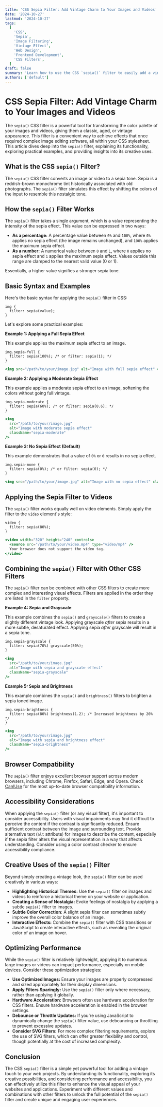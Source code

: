 ```yaml
---
title: 'CSS Sepia Filter: Add Vintage Charm to Your Images and Videos'
date: '2024-10-27'
lastmod: '2024-10-27'
tags:
  [
    'CSS',
    'Sepia',
    'Image Filtering',
    'Vintage Effect',
    'Web Design',
    'Frontend Development',
    'CSS Filters',
  ]
draft: false
summary: 'Learn how to use the CSS `sepia()` filter to easily add a vintage, aged, or antique look to your images and videos. Explore practical examples, browser compatibility, and creative uses of this powerful CSS property.'
authors: ['default']
---
```


# CSS Sepia Filter: Add Vintage Charm to Your Images and Videos

The `sepia()` CSS filter is a powerful tool for transforming the color palette of your images and videos, giving them a classic, aged, or vintage appearance. This filter is a convenient way to achieve effects that once required complex image editing software, all within your CSS stylesheet. This article dives deep into the `sepia()` filter, explaining its functionality, exploring practical examples, and providing insights into its creative uses.

## What is the CSS `sepia()` Filter?

The `sepia()` CSS filter converts an image or video to a sepia tone. Sepia is a reddish-brown monochrome tint historically associated with old photographs. The `sepia()` filter simulates this effect by shifting the colors of the input to resemble this nostalgic tone.

## How the `sepia()` Filter Works

The `sepia()` filter takes a single argument, which is a value representing the intensity of the sepia effect. This value can be expressed in two ways:

- **As a percentage:** A percentage value between `0%` and `100%`, where `0%` applies no sepia effect (the image remains unchanged), and `100%` applies the maximum sepia effect.
- **As a number:** A numerical value between `0` and `1`, where `0` applies no sepia effect and `1` applies the maximum sepia effect. Values outside this range are clamped to the nearest valid value (0 or 1).

Essentially, a higher value signifies a stronger sepia tone.

## Basic Syntax and Examples

Here's the basic syntax for applying the `sepia()` filter in CSS:

```plaintext
img {
  filter: sepia(value);
}
```

Let's explore some practical examples:

**Example 1: Applying a Full Sepia Effect**

This example applies the maximum sepia effect to an image.

```plaintext
img.sepia-full {
  filter: sepia(100%); /* or filter: sepia(1); */
}
```

```jsx
<img src="/path/to/your/image.jpg" alt="Image with full sepia effect" className="sepia-full" />
```

**Example 2: Applying a Moderate Sepia Effect**

This example applies a moderate sepia effect to an image, softening the colors without going full vintage.

```plaintext
img.sepia-moderate {
  filter: sepia(60%); /* or filter: sepia(0.6); */
}
```

```jsx
<img
  src="/path/to/your/image.jpg"
  alt="Image with moderate sepia effect"
  className="sepia-moderate"
/>
```

**Example 3: No Sepia Effect (Default)**

This example demonstrates that a value of `0%` or `0` results in no sepia effect.

```plaintext
img.sepia-none {
  filter: sepia(0%); /* or filter: sepia(0); */
}
```

```jsx
<img src="/path/to/your/image.jpg" alt="Image with no sepia effect" className="sepia-none" />
```

## Applying the Sepia Filter to Videos

The `sepia()` filter works equally well on video elements. Simply apply the filter to the `video` element's style:

```plaintext
video {
  filter: sepia(80%);
}
```

```jsx
<video width="320" height="240" controls>
  <source src="/path/to/your/video.mp4" type="video/mp4" />
  Your browser does not support the video tag.
</video>
```

## Combining the `sepia()` Filter with Other CSS Filters

The `sepia()` filter can be combined with other CSS filters to create more complex and interesting visual effects. Filters are applied in the order they are listed in the `filter` property.

**Example 4: Sepia and Grayscale**

This example combines the `sepia()` and `grayscale()` filters to create a slightly different vintage look. Applying grayscale _after_ sepia results in a more subtle, desaturated effect. Applying sepia _after_ grayscale will result in a sepia tone.

```plaintext
img.sepia-grayscale {
  filter: sepia(70%) grayscale(50%);
}
```

```jsx
<img
  src="/path/to/your/image.jpg"
  alt="Image with sepia and grayscale effect"
  className="sepia-grayscale"
/>
```

**Example 5: Sepia and Brightness**

This example combines the `sepia()` and `brightness()` filters to brighten a sepia toned image.

```plaintext
img.sepia-brightness {
  filter: sepia(80%) brightness(1.2); /* Increased brightness by 20% */
}
```

```jsx
<img
  src="/path/to/your/image.jpg"
  alt="Image with sepia and brightness effect"
  className="sepia-brightness"
/>
```

## Browser Compatibility

The `sepia()` filter enjoys excellent browser support across modern browsers, including Chrome, Firefox, Safari, Edge, and Opera. Check [CanIUse](https://caniuse.com/?search=sepia) for the most up-to-date browser compatibility information.

## Accessibility Considerations

When applying the `sepia()` filter (or any visual filter), it's important to consider accessibility. Users with visual impairments may find it difficult to perceive the content if the contrast is significantly reduced. Ensure sufficient contrast between the image and surrounding text. Provide alternative text (`alt` attribute) for images to describe the content, especially if the sepia filter alters the visual representation in a way that affects understanding. Consider using a color contrast checker to ensure accessibility compliance.

## Creative Uses of the `sepia()` Filter

Beyond simply creating a vintage look, the `sepia()` filter can be used creatively in various ways:

- **Highlighting Historical Themes:** Use the `sepia()` filter on images and videos to reinforce a historical theme on your website or application.
- **Creating a Sense of Nostalgia:** Evoke feelings of nostalgia by applying a subtle `sepia()` filter to images.
- **Subtle Color Correction:** A slight sepia filter can sometimes subtly improve the overall color balance of an image.
- **Interactive Effects:** Combine the `sepia()` filter with CSS transitions or JavaScript to create interactive effects, such as revealing the original color of an image on hover.

## Optimizing Performance

While the `sepia()` filter is relatively lightweight, applying it to numerous large images or videos can impact performance, especially on mobile devices. Consider these optimization strategies:

- **Use Optimized Images:** Ensure your images are properly compressed and sized appropriately for their display dimensions.
- **Apply Filters Sparingly:** Use the `sepia()` filter only where necessary, rather than applying it globally.
- **Hardware Acceleration:** Browsers often use hardware acceleration for CSS filters. Ensure hardware acceleration is enabled in the browser settings.
- **Debounce or Throttle Updates:** If you're using JavaScript to dynamically change the `sepia()` filter value, use debouncing or throttling to prevent excessive updates.
- **Consider SVG Filters:** For more complex filtering requirements, explore the use of SVG filters, which can offer greater flexibility and control, though potentially at the cost of increased complexity.

## Conclusion

The CSS `sepia()` filter is a simple yet powerful tool for adding a vintage touch to your web projects. By understanding its functionality, exploring its creative possibilities, and considering performance and accessibility, you can effectively utilize this filter to enhance the visual appeal of your websites and applications. Experiment with different values and combinations with other filters to unlock the full potential of the `sepia()` filter and create unique and engaging user experiences.
